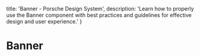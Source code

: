 
  title: 'Banner - Porsche Design System',
  description: 'Learn how to properly use the Banner component with best practices and guidelines for effective design and user experience.'
}

# Banner <ComponentStatus tagName="p-banner"></ComponentStatus>

<TableOfContents headings={[]} />
